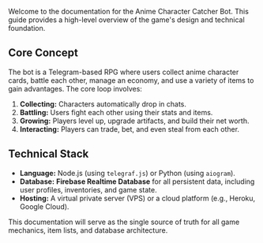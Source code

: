 Welcome to the documentation for the Anime Character Catcher Bot. This guide provides a high-level overview of the game's design and technical foundation.

## Core Concept

The bot is a Telegram-based RPG where users collect anime character cards, battle each other, manage an economy, and use a variety of items to gain advantages. The core loop involves:

1.  **Collecting:** Characters automatically drop in chats.
2.  **Battling:** Users fight each other using their stats and items.
3.  **Growing:** Players level up, upgrade artifacts, and build their net worth.
4.  **Interacting:** Players can trade, bet, and even steal from each other.

## Technical Stack

-   **Language:** Node.js (using `telegraf.js`) or Python (using `aiogram`).
-   **Database:** **Firebase Realtime Database** for all persistent data, including user profiles, inventories, and game state.
-   **Hosting:** A virtual private server (VPS) or a cloud platform (e.g., Heroku, Google Cloud).

This documentation will serve as the single source of truth for all game mechanics, item lists, and database architecture.